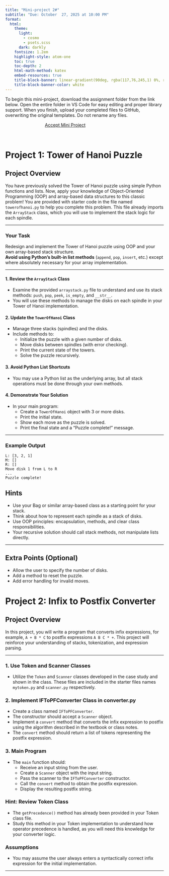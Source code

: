 ```yaml
---
title: "Mini-project 2#"
subtitle: "Due: October  27, 2025 at 10:00 PM"
format:
  html:
    theme:
      light: 
        - cosmo
        - psets.scss
      dark: darkly
    fontsize: 1.2em
    highlight-style: atom-one
    toc: true
    toc-depth: 2
    html-math-method: katex
    embed-resources: true
    title-block-banner: linear-gradient(90deg, rgba(117,76,245,1) 0%, rgba(24, 141, 164, 1) 100%)
    title-block-banner-color: white
---
```


To begin this mini-project, download the assignment folder from the link below. Open the entire folder in VS Code for easy editing and proper library support. When you finish, upload your completed files to GitHub, overwriting the original templates. Do not rename any files.

```{=html}
<a href='https://classroom.github.com/a/TKOAChn_' target="_blank" class="btn btn-info" style='margin:auto; display: block; width:50%;'>Accept Mini Project</a>
```
<br>

# Project 1: Tower of Hanoi Puzzle

## Project Overview

You have previously solved the Tower of Hanoi puzzle using simple Python functions and lists. Now, apply your knowledge of Object-Oriented Programming (OOP) and array-based data structures to this classic problem!
You are provided with starter code in the file named `towerofhanoi.py` to help you complete this problem. This file already imports the `ArrayStack` class, which you will use to implement the stack logic for each spindle.

---

### Your Task

Redesign and implement the Tower of Hanoi puzzle using OOP and your own array-based stack structure.  
**Avoid using Python’s built-in list methods** (`append`, `pop`, `insert`, etc.) except where absolutely necessary for your array implementation.

---

#### 1. Review the `ArrayStack` Class

- Examine the provided `arraystack.py` file to understand and use its stack methods: `push`, `pop`, `peek`, `is_empty`, and `__str__`.
- You will use these methods to manage the disks on each spindle in your Tower of Hanoi implementation.

#### 2. Update the `TowerOfHanoi` Class

- Manage three stacks (spindles) and the disks.
- Include methods to:
  - Initialize the puzzle with a given number of disks.
  - Move disks between spindles (with error checking).
  - Print the current state of the towers.
  - Solve the puzzle recursively.

#### 3. Avoid Python List Shortcuts

- You may use a Python list as the underlying array, but all stack operations must be done through your own methods.

#### 4. Demonstrate Your Solution

- In your main program:
  - Create a `TowerOfHanoi` object with 3 or more disks.
  - Print the initial state.
  - Show each move as the puzzle is solved.
  - Print the final state and a “Puzzle complete!” message.

---

### Example Output 
```.python
L: [3, 2, 1]
M: []
R: []
Move disk 1 from L to R
...
Puzzle complete! 
```

## Hints

- Use your Bag or similar array-based class as a starting point for your stack.
- Think about how to represent each spindle as a stack of disks.
- Use OOP principles: encapsulation, methods, and clear class responsibilities.
- Your recursive solution should call stack methods, not manipulate lists directly.

---

## Extra Points (Optional)

- Allow the user to specify the number of disks.
- Add a method to reset the puzzle.
- Add error handling for invalid moves.




# Project 2: Infix to Postfix Converter

## Project Overview

In this project, you will write a program that converts infix expressions, for example, `A + B * C` to postfix expressions `A B C * +`. This project will reinforce your understanding of stacks, tokenization, and expression parsing.

---


### 1. Use Token and Scanner Classes

- Utilize the `Token` and `Scanner` classes developed in the case study and shown in the class. These files are included in the starter files names `mytoken.py` and `scanner.py` respectively.

### 2. Implement IFToPFConverter Class in converter.py

- Create a class named `IFToPFConverter`.
- The constructor should accept a `Scanner` object.
- Implement a `convert` method that converts the infix expression to postfix using the algorithm described in the textbook or class notes.
- The `convert` method should return a list of tokens representing the postfix expression.


### 3. Main Program

- The `main` function should:
  - Receive an input string from the user.
  - Create a `Scanner` object with the input string.
  - Pass the scanner to the `IFToPFConverter` constructor.
  - Call the `convert` method to obtain the postfix expression.
  - Display the resulting postfix string.

### Hint: Review Token Class

- The `getPrecedence()` method has already been provided in your Token class file.
- Study this method in your Token implementation to understand how operator precedence is handled, as you will need this knowledge for your converter logic.

### Assumptions

- You may assume the user always enters a syntactically correct infix expression for the initial implementation.

---

<!-- ## Additional Tasks: Syntax Error Detection and Reporting

### 6. Syntax Error Detection

- Modify your `IFToPFConverter` class so that it checks the infix string for syntax errors as it converts to postfix.
- Use an error-detection and recovery strategy similar to the one in the case study.
- Add a method named `conversionStatus` to the `IFToPFConverter` class.
  - When the converter detects a syntax error, it should raise an exception.
  - The main function should catch this exception in a `try-except` statement.
  - The main function can then call `conversionStatus` to obtain information to print when an error occurs.
  - This information should include the portion of the expression scanned until the error is detected.
  - Error messages should be as specific as possible (e.g., "Mismatched parentheses at position 5", "Unexpected operator at start of expression", etc.).

### 7. Updated Main Program

- In your main function:
  - Wrap the conversion process in a `try-except` block.
  - If an exception is raised, call `conversionStatus` and print the error message and the scanned portion of the expression.
  - If no exception occurs, print the postfix expression as before.

---

## Starter Code

Below is a starter file for your implementation. Complete the methods as described in the requirements.
 -->

